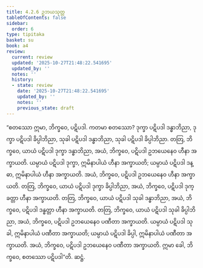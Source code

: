 ```yaml
---
title: 4.2.6 ဥဘယသုတ္တ
tableOfContents: false
sidebar:
  order: 6
type: tipitaka
basket: su
book: a4
review:
  current: review
  updated: '2025-10-27T21:48:22.541695'
  updated_by: ''
  notes: ''
  history:
  - state: review
    date: '2025-10-27T21:48:22.541695'
    updated_by: ''
    notes: ''
    previous_state: draft
---
```



<ReviewStatus review={frontmatter.review} showDetails={true} />

<HypothesisAnnotation frontmatter={frontmatter} />

<DynamicBreadcrumb />

<Division number="166" book="a4" e="ch" v="15" p="471">

<Paragraph number="980" book="a4">
“စတဿော ဣမာ, ဘိက္ခဝေ, ပဋိပဒါ. ကတမာ စတဿော? ဒုက္ခာ ပဋိပဒါ ဒန္ဓာဘိညာ, ဒုက္ခာ ပဋိပဒါ ခိပ္ပါဘိညာ, သုခါ ပဋိပဒါ ဒန္ဓာဘိညာ, သုခါ ပဋိပဒါ ခိပ္ပါဘိညာ.
</Paragraph>

<Paragraph number="981" book="a4">
တတြ, ဘိက္ခဝေ, ယာယံ ပဋိပဒါ ဒုက္ခာ ဒန္ဓာဘိညာ, အယံ, ဘိက္ခဝေ, ပဋိပဒါ ဥဘယေနေဝ ဟီနာ အက္ခာယတိ. ယမ္ပာယံ ပဋိပဒါ ဒုက္ခာ, ဣမိနာပါယံ ဟီနာ အက္ခာယတိ; ယမ္ပာယံ ပဋိပဒါ ဒန္ဓာ, ဣမိနာပါယံ ဟီနာ အက္ခာယတိ. အယံ, ဘိက္ခဝေ, ပဋိပဒါ ဥဘယေနေဝ ဟီနာ အက္ခာယတိ.
</Paragraph>

<Paragraph number="982" book="a4">
တတြ, ဘိက္ခဝေ, ယာယံ ပဋိပဒါ ဒုက္ခာ ခိပ္ပါဘိညာ, အယံ, ဘိက္ခဝေ, ပဋိပဒါ ဒုက္ခတ္တာ ဟီနာ အက္ခာယတိ.
</Paragraph>

<Paragraph number="983" book="a4">
တတြ, ဘိက္ခဝေ, ယာယံ ပဋိပဒါ သုခါ ဒန္ဓာဘိညာ, အယံ, ဘိက္ခဝေ, ပဋိပဒါ ဒန္ဓတ္တာ ဟီနာ အက္ခာယတိ.
</Paragraph>

<Paragraph number="984" book="a4">
တတြ, ဘိက္ခဝေ, ယာယံ ပဋိပဒါ သုခါ ခိပ္ပါဘိညာ, အယံ, ဘိက္ခဝေ, ပဋိပဒါ ဥဘယေနေဝ ပဏီတာ အက္ခာယတိ. ယမ္ပာယံ ပဋိပဒါ သုခါ, ဣမိနာပါယံ ပဏီတာ အက္ခာယတိ; ယမ္ပာယံ ပဋိပဒါ ခိပ္ပါ, ဣမိနာပါယံ ပဏီတာ အက္ခာယတိ. အယံ, ဘိက္ခဝေ, ပဋိပဒါ ဥဘယေနေဝ ပဏီတာ အက္ခာယတိ. ဣမာ ခေါ, ဘိက္ခဝေ, စတဿော ပဋိပဒါ”တိ.

</Paragraph>
</Division>

<Paragraph number="985" type="center" book="a4">
ဆဋ္ဌံ.
</Paragraph>